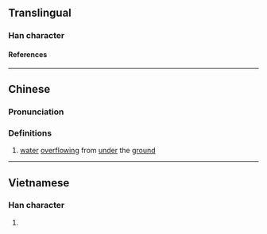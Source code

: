 {{character info/new}}
==Translingual==

===Han character===
{{Han char|rn=85|rad=水|as=17|sn=20|four=39181|canj=EFDC|ids=⿰氵糞}}

====References====
{{Han ref|kx=0661.030|dkj=18696|dj=1070.260|hdz=31790.060|uh=7035}}

----

==Chinese==
{{zh-forms}}

===Pronunciation===
{{zh-pron
|m=fèn
|c=fan3
|mc=y
|oc=y
|ma=
|cat=v
}}

===Definitions===
{{zh-hanzi}}

# [[water]] [[overflow]]ing from [[under]] the [[ground]]

----

==Vietnamese==

===Han character===
{{vi-readings|rs=水17|reading=phấn}}

# {{rfdef|vi|sort=水17}}